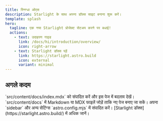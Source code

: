 ```yaml
---
title: स्निग्धा ओएस
description: Starlight के साथ अपना डॉक्स साइट बनाना शुरू करें।
template: splash
hero:
  tagline: एक नया Starlight प्रोजेक्ट सेटअप करने पर बधाई!
  actions:
    - text: उदाहरण गाइड
      link: /docs/hi/introduction/overview/
      icon: right-arrow
    - text: Starlight डॉक्स पढ़ें
      link: https://starlight.astro.build
      icon: external
      variant: minimal
---
```



## अगले कदम

<CardGrid stagger>
	<Card title="सामग्री अपडेट करें" icon="pencil">
		`src/content/docs/index.mdx` को संपादित करें और इस पेज में बदलाव देखें।
	</Card>
	<Card title="नई सामग्री जोड़ें" icon="add-document">
		`src/content/docs` में Markdown या MDX फाइलें जोड़ें ताकि नए पेज बनाए जा सकें।
	</Card>
	<Card title="अपनी साइट कॉन्फ़िगर करें" icon="setting">
		अपना `sidebar` और अन्य सेटिंग्स `astro.config.mjs` में संपादित करें।
	</Card>
	<Card title="डॉक्स पढ़ें" icon="open-book">
		[Starlight डॉक्स](https://starlight.astro.build/) में अधिक जानें।
	</Card>
</CardGrid>

